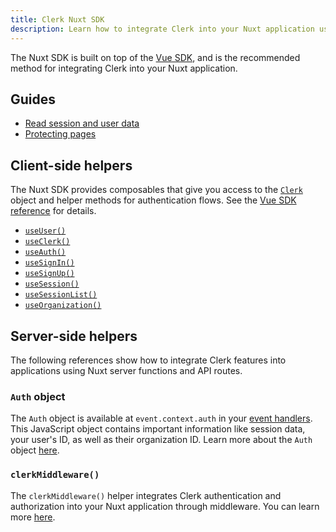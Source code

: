 ```yaml
---
title: Clerk Nuxt SDK
description: Learn how to integrate Clerk into your Nuxt application using the Clerk Nuxt SDK.
---
```


The Nuxt SDK is built on top of the [Vue SDK](/docs/references/vue/overview), and is the recommended method for integrating Clerk into your Nuxt application.

## Guides

- [Read session and user data](/docs/references/nuxt/read-session-data)
- [Protecting pages](/docs/references/nuxt/protecting-pages)

## Client-side helpers

The Nuxt SDK provides composables that give you access to the [`Clerk`](/docs/references/javascript/clerk/clerk) object and helper methods for authentication flows. See the [Vue SDK reference](/docs/references/vue/overview) for details.

- [`useUser()`](/docs/references/vue/use-user)
- [`useClerk()`](/docs/references/vue/use-clerk)
- [`useAuth()`](/docs/references/vue/use-auth)
- [`useSignIn()`](/docs/references/vue/use-sign-in)
- [`useSignUp()`](/docs/references/vue/use-sign-up)
- [`useSession()`](/docs/references/vue/use-session)
- [`useSessionList()`](/docs/references/vue/use-session-list)
- [`useOrganization()`](/docs/references/vue/use-organization)

## Server-side helpers

The following references show how to integrate Clerk features into applications using Nuxt server functions and API routes.

### `Auth` object

The `Auth` object is available at `event.context.auth` in your [event handlers](https://h3.unjs.io/guide/event-handler). This JavaScript object contains important information like session data, your user's ID, as well as their organization ID. Learn more about the `Auth` object [here](/docs/references/nextjs/auth-object).

### `clerkMiddleware()`

The `clerkMiddleware()` helper integrates Clerk authentication and authorization into your Nuxt application through middleware. You can learn more [here](/docs/references/nuxt/clerk-middleware).
